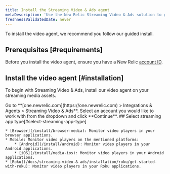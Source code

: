 ```yaml
---
title: Install the Streaming Video & Ads agent
metaDescription: 'Use the New Relic Streaming Video & Ads solution to gain deep visibility and actionable insights into real user experiences.'
freshnessValidatedDate: never
---
```


To install the video agent, we recommend you follow our guided install.

## Prerequisites [#requirements]

Before you install the video agent, ensure you have a New Relic [account ID](/docs/accounts/accounts-billing/account-setup/account-id).

## Install the video agent [#installation]

To begin with Streaming Video & Ads, install our video agent on your streaming media assets.

<Steps>

<Step>
    Go to <DNT>**[one.newrelic.com](https://one.newrelic.com) > Integrations & Agents > Streaming Video & Ads**</DNT>.
</Step>

<Step>
    Select an account you would like to work with from the dropdown and click **Continue**.
</Step>

<Step>
    ## Select streaming app type[#select-streaming-app-type]
    
    * [Browser](/install/browser-media): Monitor video players in your browser applications.
    * Mobile: Monitor video players on the mentioned platforms:
        * [Android](/install/android): Monitor video players in your Android applications.
        * [iOS](/install/media-ios): Monitor video players in your Android applications.
    * [Roku](/docs/streaming-video-&-ads/installation/roku/get-started-with-roku): Monitor video players in your Roku applications.
</Step>

</Steps>

